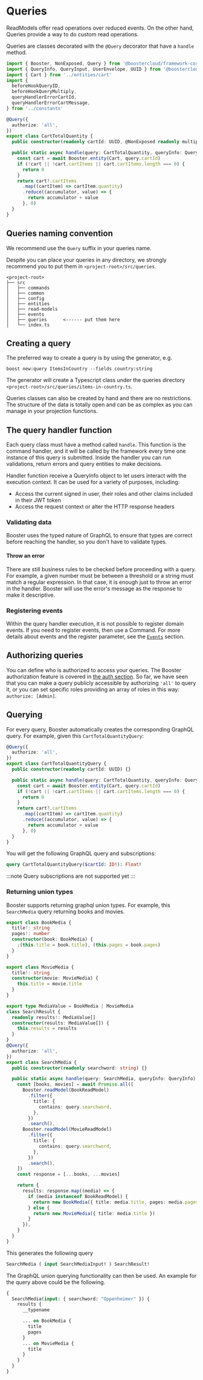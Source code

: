 #  Queries

ReadModels offer read operations over reduced events. On the other hand, Queries provide a way to do custom read operations.

Queries are classes decorated with the `@Query` decorator that have a `handle` method.

```typescript
import { Booster, NonExposed, Query } from '@boostercloud/framework-core'
import { QueryInfo, QueryInput, UserEnvelope, UUID } from '@boostercloud/framework-types'
import { Cart } from '../entities/cart'
import {
  beforeHookQueryID,
  beforeHookQueryMultiply,
  queryHandlerErrorCartId,
  queryHandlerErrorCartMessage,
} from '../constants'

@Query({
  authorize: 'all',
})
export class CartTotalQuantity {
  public constructor(readonly cartId: UUID, @NonExposed readonly multiply: number) {}

  public static async handle(query: CartTotalQuantity, queryInfo: QueryInfo): Promise<number> {
    const cart = await Booster.entity(Cart, query.cartId)
    if (!cart || !cart.cartItems || cart.cartItems.length === 0) {
      return 0
    }
    return cart?.cartItems
      .map((cartItem) => cartItem.quantity)
      .reduce((accumulator, value) => {
        return accumulator + value
      }, 0)
  }
}
```

##  Queries naming convention

We recommend use the `Query` suffix in your queries name.

Despite you can place your queries in any directory, we strongly recommend you to put them in `<project-root>/src/queries`.

```text
<project-root>
├── src
│   ├── commands
│   ├── common
│   ├── config
│   ├── entities
│   ├── read-models
│   ├── events
│   ├── queries      <------ put them here
│   └── index.ts
```

##  Creating a query

The preferred way to create a query is by using the generator, e.g.

```shell
boost new:query ItemsInCountry --fields country:string
```

The generator will create a Typescript class under the queries directory `<project-root>/src/queries/items-in-country.ts`.

Queries classes can also be created by hand and there are no restrictions. The structure of the data is totally open and can be as complex as you can manage in your projection functions.

## The query handler function

Each query class must have a method called `handle`. This function is the command handler, and it will be called by the framework every time one instance of this query is submitted. Inside the handler you can run validations, return errors and query entities to make decisions.

Handler function receive a QueryInfo object to let users interact with the execution context. It can be used for a variety of purposes, including:

* Access the current signed in user, their roles and other claims included in their JWT token
* Access the request context or alter the HTTP response headers

### Validating data

Booster uses the typed nature of GraphQL to ensure that types are correct before reaching the handler, so you don't have to validate types.

####  Throw an error

There are still business rules to be checked before proceeding with a query. For example, a given number must be between a threshold or a string must match a regular expression. In that case, it is enough just to throw an error in the handler. Booster will use the error's message as the response to make it descriptive.

###  Registering events

Within the query handler execution, it is not possible to register domain events. If you need to register events, then use a Command. For more details about events and the register parameter, see the [`Events`](/architecture/event) section.

##  Authorizing queries

You can define who is authorized to access your queries. The Booster authorization feature is covered in [the auth section](/security/authentication). So far, we have seen that you can make a query publicly accessible by authorizing `'all'` to query it, or you can set specific roles providing an array of roles in this way: `authorize: [Admin]`.

##  Querying

For every query, Booster automatically creates the corresponding GraphQL query. For example, given this `CartTotalQuantityQuery`:

```typescript
@Query({
  authorize: 'all',
})
export class CartTotalQuantityQuery {
  public constructor(readonly cartId: UUID) {}

  public static async handle(query: CartTotalQuantity, queryInfo: QueryInfo): Promise<number> {
    const cart = await Booster.entity(Cart, query.cartId)
    if (!cart || !cart.cartItems || cart.cartItems.length === 0) {
      return 0
    }
    return cart?.cartItems
      .map((cartItem) => cartItem.quantity)
      .reduce((accumulator, value) => {
        return accumulator + value
      }, 0)
  }
}
```

You will get the following GraphQL query and subscriptions:

```graphQL
query CartTotalQuantityQuery($cartId: ID!): Float!
```

:::note
Query subscriptions are not supported yet
:::

###  Returning union types
Booster supports returning graphql union types. For example, this `SearchMedia` query returning books and movies.


```typescript
export class BookMedia {
  title!: string
  pages!: number
  constructor(book: BookMedia) {
    ;(this.title = book.title), (this.pages = book.pages)
  }
}

export class MovieMedia {
  title!: string
  constructor(movie: MovieMedia) {
    this.title = movie.title
  }
}

export type MediaValue = BookMedia | MovieMedia
class SearchResult {
  readonly results!: MediaValue[]
  constructor(results: MediaValue[]) {
    this.results = results
  }
}
@Query({
  authorize: 'all',
})
export class SearchMedia {
  public constructor(readonly searchword: string) {}

  public static async handle(query: SearchMedia, queryInfo: QueryInfo): Promise<SearchResult> {
    const [books, movies] = await Promise.all([
      Booster.readModel(BookReadModel)
        .filter({
          title: {
            contains: query.searchword,
          },
        })
        .search(),
      Booster.readModel(MovieReadModel)
        .filter({
          title: {
            contains: query.searchword,
          },
        })
        .search(),
    ])
    const response = [...books, ...movies]

    return {
      results: response.map((media) => {
        if (media instanceof BookReadModel) {
          return new BookMedia({ title: media.title, pages: media.pages })
        } else {
          return new MovieMedia({ title: media.title })
        }
      }),
    }
  }
}
```

This generates the following query 

```graphql
SearchMedia ( input SearchMediaInput! ) SearchResult!
```

The GraphQL union querying functionality can then be used. An example for the query above could be the following.

```graphql
{
  SearchMedia(input: { searchword: "Oppenheimer" }) {
    results {
      __typename

      ... on BookMedia {
        title
        pages
      }
      ... on MovieMedia {
        title
      }
    }
  }
}

```